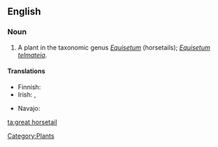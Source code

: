 ==English==

===Noun===
{{en-noun|sg=[[great]] [[horsetail]]}}

# A plant in the taxonomic genus ''[[Equisetum]]'' (horsetails); ''[[Equisetum telmateia]]''.

====Translations====
{{trans-top|plant}}
*Finnish: {{t-|fi|jättikorte}}
* Irish: {{t|ga|feadóg|f}}, {{t|ga|eireaball capaill mór|m}}
{{trans-mid}}
* Navajo: {{tø|nv|ałtį́į́ jikʼáshí}}
{{trans-bottom}}

[[Category:Plants]]

[[ta:great horsetail]]